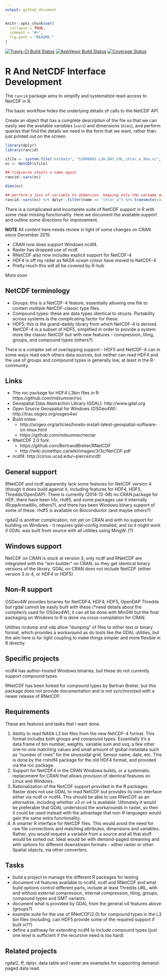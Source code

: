 ```yaml
---
output: github_document
---
```


<!-- README.md is generated from README.Rmd. Please edit that file -->

```r
knitr::opts_chunk$set(
  collapse = TRUE,
  comment = "#>",
  fig.path = "README-"
)
```

[![Travis-CI Build Status](https://travis-ci.org/mdsumner/rancid.svg?branch=master)](https://travis-ci.org/mdsumner/rancid)
[![AppVeyor Build Status](https://ci.appveyor.com/api/projects/status/github/mdsumner/rancid?branch=master&svg=true)](https://ci.appveyor.com/project/mdsumner/rancid)
[![Coverage Status](https://img.shields.io/codecov/c/github/mdsumner/rancid/master.svg)](https://codecov.io/github/mdsumner/rancid?branch=master)


# R And NetCDF Interface Development

The `rancid` package aims to simplify and systematize read-access to NetCDF in R. 

The basic workflow hides the underlying details of calls to the NetCDF API. 

Create an object that has a complete description of the file so that we can easily see the available variables (`vars`) and dimensions (`dims`), and perform queries that find the details we need in the form that we want, rather than just printed out on the screen. 

```r
library(dplyr)
library(rancid)

ifile <- system.file("extdata", "S2008001.L3m_DAY_CHL_chlor_a_9km.nc", package = "rancid")
nc <- NetCDF(ifile)
```


```r
## tidyverse steals a name again
rancid::vars(nc)

dims(nc)

## perform a join of variable to dimension, keeping only the varname and id
rancid::vars(nc) %>% dplyr::filter(name == "chlor_a") %>% transmute(varname = name, id) %>%  inner_join(nc$vardim, "id") %>% inner_join(dims(nc), c("dimids" = "id"))
```
<!--
```r
We can use this to build tools for simplified access, maybe.
getvar3d <- function(filename, varname) {
  meta <- NetCDF(filename)
  v <- vars(meta) %>% filter(name == varname) 
  dd <- v %>% transmute(varname = name, id) %>%  inner_join(meta$vardim, "id") %>% inner_join(dims(meta), c("dimids" = "id")) ## order by v list
  typ <- list(float = numeric, double = numeric, int = integer)[[v$prec]]
  val <- typ(1)
  var <- array(val, c(dd$len, nrow(meta$file)))
  for (ii in seq(nrow(meta$file))) {
    var[,,ii] <- ncdf4::ncvar_get(ncdf4::open_nc(meta$file$filename[ii]), varname)
  }
  
}
```
-->

There is a complicated and incomplete suite of NetCDF support in R with some clear missing functionality. Here we document the available support and outline some directions for improvement. 


**NOTE** All content here needs review in light of some changes on CRAN since December 2015. 

* CRAN now does support Windows ncdf4. 
* Raster has dropped use of ncdf. 
* RNetCDF also now includes explicit support for NetCDF-4
* HDF4 is off my radar as NASA ocean colour have moved to NetCDF-4
* Pretty much this will all be covered by R-hub

More soon 


## NetCDF terminology

* Groups: this is a NetCDF-4 feature, essentially allowing one file to contain multiple NetCDF-classic type files. 
* Compound types:  these are data types identical to structs. Portability across systems is the complicating factor for these. 
* HDF5:  this is the grand-daddy library from which NetCDF-4 is derived. NetCDF-4 is a subset of HDF5, simplified in order to provide a system more like classic NetCDF but with new features - compression, tiling, groups, and compound types (others?). 

There is a complex set of overlapping support - HDF5 and NetCDF-4 can in some ways read each others data sources, but neither can read HDF4 and the use of groups and compound types is generally low, at least in the R-community. 


## Links

* The roc package for HDF4 L3bin files in R: https://github.com/mdsumner/roc
* Geospatial Data Abstraction Library (GDAL): http://www.gdal.org
* Open Source Geospatial for Windows (OSGeo4W): http://trac.osgeo.org/osgeo4w/
* Build notes: 
  + http://scigeo.org/articles/howto-install-latest-geospatial-software-on-linux.html 
  + https://github.com/mdsumner/nectar
* RNetCDF 2.0 fork: 
  + https://github.com/BertrandBrelier/RNetCDF 
  + http://wiki.scinethpc.ca/wiki/images/3/3c/NetCDF.pdf
* ncdf4: http://cirrus.ucsd.edu/~pierce/ncdf/


## General support



RNetCDF and ncdf apparently lack some features for NetCDF version 4 (though it does build against it, including features for HDF4, HDF5, Thredds/OpenDAP). 
There is currently (2014-12-08) no CRAN package for HDF, there have been h5r, rhdf5, and some packages use it internally (RcppArmadillo, others?), and there has been Windows binary support of some of these. rhdf5 is available on Bioconductor (and maybe others?)

rgdal2 is another complication, not yet on CRAN and with no support for building on Windows - it requires gdal-config installed, and so it might work if GDAL was built from source with all utilities using MingW. (?)

## Windows support 

NetCDF on CRAN is stuck at version 3, only ncdf and RNetCDF are integrated with the "win-builder" on CRAN, so they get identical binary versions of the library. GDAL on CRAN does not include NetCDF (either version 3 or 4, or HDF4 or HDF5)

## Non-R support

OSGeo4W provides binaries for NetCDF4, HDF4, HDF5, OpenDAP Thredds but rgdal cannot be easily built with these (*need details about the compiler/s used for OSGeo4W), it can all be done with MinGW but the final packaging on Windows to R is done via cross-compilation for CRAN. 

Utilities ncdump and vdp allow "dumping" of files to either text or binary format, which provides a workaround as do tools like the GDAL utilities, but the aim here is for tight coupling to make things simpler and more flexible in R directly. 

## Specific projects

ncdf4 has author-hosted Windows binaries, but these do not currently support compound types. 

RNetCDF has been forked for compound types by Bertran Brelier, but this package does not provide documentation and is not synchronized with a newer release of RNetCDF. 

## Requirements 

These are features and tasks that I want done. 

1. Ability to read NASA L3 bin files from the new NetCDF-4 format. This format includes both groups and compound types. Essentially it's a data.frame of bin number, weights, variable sum and ssq, a few other one-to-one matching values and small amount of global metadata such as "number of rows" for the sinusoidal grid, Sensor name, date, etc. This is done by the rrshdf4 package for the old HDF4 format, and provided via the roc package. 
2. Support for NetCDF4 in the CRAN Windows builds, or a systematic replacement for CRAN that allows provision of identical features on Linux and Windows. 
3. Rationalization of the NetCDF support provided in the R packages. Raster does not use GDAL to read NetCDF but provides its own interface either via ncdf or ncdf4. This should be able to use RNetCDF as an alternative, including whether v3 or v4 is available. Ultimately it would be preferable that GDAL understood the workarounds in raster, so then it could be used instead with the advantage that non-R languages would gain the same extra functionality. 
4. A smarter R interface for NetCDF files. This would avoid the need for raw file connections and matching attributes, dimensions and variables. Rather, you would request a variable from a source and all that stuff would be sorted out. Ideal would be with demand-paged streaming and with options for different downstream formats - either raster or other Spatial objects, via other converters. 

## Tasks

- build a project to manage the different R packages for testing 
- document v4 features available to ncdf4, ncdf and RNetCDF and what build options control different parts, include at least Thredds URL, with and without external compression, internal compression, tiling, groups, compound types and GMT variants. 
- document what is provided by GDAL from the general v4 features above (groups?)
- example suite for the use of RNetCDF(2.0) for compound types in the L3 bin files (including, can HDF5 provide some of the required support if built in??)
- define a pathway for extending ncdf4 to include compound types (just one level is sufficient if the recursive need is too hard)



## Related projects

rgdal2, ff, dplyr, data.table and raster are examples for supporting demand-paged data read. 

